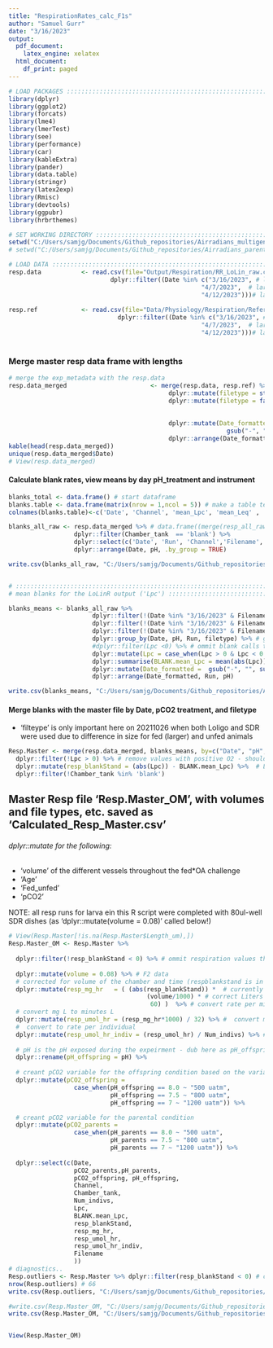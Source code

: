 ```yaml
---
title: "RespirationRates_calc_F1s"
author: "Samuel Gurr"
date: "3/16/2023"
output:
  pdf_document:
    latex_engine: xelatex
  html_document:
    df_print: paged
---
```



```r

# LOAD PACKAGES :::::::::::::::::::::::::::::::::::::::::::::::::::::::
library(dplyr)
library(ggplot2)
library(forcats)
library(lme4)
library(lmerTest)
library(see)
library(performance)
library(car)
library(kableExtra)
library(pander)
library(data.table)
library(stringr)
library(latex2exp)
library(Rmisc)
library(devtools)
library(ggpubr)
library(hrbrthemes)

# SET WORKING DIRECTORY :::::::::::::::::::::::::::::::::::::::::::::::
setwd("C:/Users/samjg/Documents/Github_repositories/Airradians_multigen_OA/RAnalysis") # personal computer
# setwd("C:/Users/samjg/Documents/Github_repositories/Airradians_parentXoffspring_OA/RAnalysis") # Work computer

# LOAD DATA :::::::::::::::::::::::::::::::::::::::::::::::::::::::::::
resp.data           <- read.csv(file="Output/Respiration/RR_LoLin_raw.csv", header=T) %>% 
                            dplyr::filter((Date %in% c("3/16/2023", # larvae from full reciprocal trial with F2s
                                                     "4/7/2023",  # larvae from full reciprocal trial with F3s
                                                     "4/12/2023")))# larvae from full reciprocal trial with F3s 
                          
resp.ref            <- read.csv(file="Data/Physiology/Respiration/Reference_resp_ID.csv", header=T) %>% 
                              dplyr::filter((Date %in% c("3/16/2023", # larvae from full reciprocal trial with F2s
                                                     "4/7/2023",  # larvae from full reciprocal trial with F3s
                                                     "4/12/2023")))# larvae from full reciprocal trial with F3s 
                          

```


### Merge master resp data frame with lengths

```r


# merge the exp_metadata with the resp.data
resp.data_merged                       <- merge(resp.data, resp.ref) %>% 
                                            dplyr::mutate(filetype = str_sub(Filename, -3,-1)) %>% 
                                            dplyr::mutate(filetype = factor(ifelse(filetype == "csv", 
                                                                                   "SDR_data", 
                                                                                   "LoLigo_data"))) %>% 
                                            dplyr::mutate(Date_formatted =  
                                                            gsub("-", "", substr( (strptime(Date, "%m/%d/%Y")), 1,10)) ) %>% 
                                            dplyr::arrange(Date_formatted,Run, Channel, .by_group = TRUE)
kable(head(resp.data_merged))
unique(resp.data_merged$Date)
# View(resp.data_merged)
```


#### Calculate blank rates, view means by day pH_treatment and instrument

```r

blanks_total <- data.frame() # start dataframe 
blanks.table <- data.frame(matrix(nrow = 1,ncol = 5)) # make a table template
colnames(blanks.table)<-c('Date', 'Channel', 'mean_Lpc', 'mean_Leq' , 'mean_Lz') # names for comuns in the for loop

blanks_all_raw <- resp.data_merged %>% # data.frame((merge(resp_all_raw, resp.ref)) %>%
                  dplyr::filter(Chamber_tank  == 'blank') %>% 
                  dplyr::select(c('Date', 'Run', 'Channel','Filename', 'pH', 'pH','Lpc', 'Leq', 'Lz','filetype')) %>%
                  dplyr::arrange(Date, pH, .by_group = TRUE)

write.csv(blanks_all_raw, "C:/Users/samjg/Documents/Github_repositories/Airradians_multigen_OA/RAnalysis/Output/Respiration/RR_blanks_raw_larvae.csv")


# ::::::::::::::::::::::::::::::::::::::::::::::::::::::::::::::::::::::::::::::::::::::::::::::::::::::::
# mean blanks for the LoLinR output ('Lpc') ::::::::::::::::::::::::::::::::::::::::::::::::::::::::::::::

blanks_means <- blanks_all_raw %>% 
                       dplyr::filter(!(Date %in% "3/16/2023" & Filename == 'SDR_799_resp_Plate1.csv' & Channel %in% c('B3', 'D3', 'D4'))) %>% 
                       dplyr::filter(!(Date %in% "3/16/2023" & Filename == 'SDR_873_resp_Plate2.csv' & Channel %in% ('C5'))) %>% 
                       dplyr::filter(!(Date %in% "3/16/2023" & Filename == 'SDR_979_resp_Plate3.csv' & Channel %in% c('D1', 'D4', 'D5'))) %>% 
                       dplyr::group_by(Date, pH, Run, filetype) %>% # grouped by date, pH, and instrument - similar among Run
                       #dplyr::filter(Lpc <0) %>% # ommit blank calls that d/n represent oxygen consumption
                       dplyr::mutate(Lpc = case_when(Lpc > 0 & Lpc < 0.005 ~ 0,TRUE ~ Lpc)) %>% #  when LPC is positive but veery close to zero - assign as zero
                       dplyr::summarise(BLANK.mean_Lpc = mean(abs(Lpc)), n = n()) %>% 
                       dplyr::mutate(Date_formatted =  gsub("-", "", substr( (strptime(Date, "%m/%d/%Y")), 1,10)) ) %>% 
                       dplyr::arrange(Date_formatted, Run, pH)

write.csv(blanks_means, "C:/Users/samjg/Documents/Github_repositories/Airradians_multigen_OA/RAnalysis/Output/Respiration/RR_blanks_means_larvae.csv")


```


#### Merge blanks with the master file by Date, pCO2 treatment, and filetype

* 'filteype' is only important here on 20211026 when both Loligo and SDR were used due to difference in size for fed (larger) and unfed animals 

```r

Resp.Master <- merge(resp.data_merged, blanks_means, by=c("Date", "pH", "Run", "filetype")) %>% # NOTE: this repeats for every distinct length value
  dplyr::filter(!Lpc > 0) %>% # remove values with positive O2 - should be none here, double check by removing the '!' and run partial pipeline (found 9/14/2021	pH 8	LoLigo_data	CH1)
  dplyr::mutate(resp_blankStand = (abs(Lpc)) - BLANK.mean_Lpc) %>%  # Lpc =  Lolin calculated resp (used for SMR actual rates), raw value is negative, take the absolute value and subtract from the mean blank Lpc (already abs value)
  dplyr::filter(!Chamber_tank %in% 'blank')
```


## Master Resp file 'Resp.Master_OM', with volumes and file types, etc. saved as 'Calculated_Resp_Master.csv'

######  dplyr::mutate for the following:

* 'volume' of the different vessels throughout the fed*OA challenge
* 'Age'
* 'Fed_unfed'
* 'pCO2'

NOTE: all resp runs for larva ein this R script were completed with 80ul-well SDR dishes (as 'dplyr::mutate(volume = 0.08)' called below!)
```r
# View(Resp.Master[!is.na(Resp.Master$Length_um),])
Resp.Master_OM <- Resp.Master %>% 
  
  dplyr::filter(!resp_blankStand < 0) %>% # ommit respiration values that are positive  
  
  dplyr::mutate(volume = 0.08) %>% # F2 data
  # corrected for volume of the chamber and time (respblankstand is in minutes!)
  dplyr::mutate(resp_mg_hr   = ( (abs(resp_blankStand)) *  # currently as just mg O2 per minute - DOUBLE CHECK
                                      (volume/1000) * # correct Liters - mg per L per min
                                       60) )  %>% # convert rate per minutes to rate per hour
  # convert mg L to minutes L
  dplyr::mutate(resp_umol_hr = (resp_mg_hr*1000) / 32) %>% #  convert mg L per hr to umol L hr- first by mg to ug (mg*1000 = ug) and then ug to umol (1 umol = 32 ug -  ug O2 div 32 ug/umol)                                
  #  convert to rate per individual
  dplyr::mutate(resp_umol_hr_indiv = (resp_umol_hr) / Num_indivs) %>% #  convert mg L per hr to umol L hr- first by mg to ug (mg*1000 = ug) and then ug to umol (1 umol = 32 ug -  ug O2 div 32 ug/umol)     
  
  # pH is the pH exposed during the expeirment - dub here as pH_offspring 
  dplyr::rename(pH_offspring = pH) %>% 
  
  # creant pCO2 variable for the offspring condition based on the variable pH_offspring
  dplyr::mutate(pCO2_offspring = 
                  case_when(pH_offspring == 8.0 ~ "500 uatm", 
                            pH_offspring == 7.5 ~ "800 uatm",
                            pH_offspring == 7 ~ "1200 uatm")) %>% 

  # creant pCO2 variable for the parental condition
  dplyr::mutate(pCO2_parents = 
                  case_when(pH_parents == 8.0 ~ "500 uatm", 
                            pH_parents == 7.5 ~ "800 uatm",
                            pH_parents == 7 ~ "1200 uatm")) %>% 
  
  dplyr::select(c(Date,
                  pCO2_parents,pH_parents,
                  pCO2_offspring, pH_offspring,
                  Channel,
                  Chamber_tank,
                  Num_indivs,
                  Lpc,
                  BLANK.mean_Lpc,
                  resp_blankStand,
                  resp_mg_hr,
                  resp_umol_hr,
                  resp_umol_hr_indiv,
                  Filename
                  ))
# diagnostics..
Resp.outliers <- Resp.Master %>% dplyr::filter(resp_blankStand < 0) # call negatives - 66
nrow(Resp.outliers) # 66
write.csv(Resp.outliers, "C:/Users/samjg/Documents/Github_repositories/Airradians_multigen_OA/RAnalysis/Output/Respiration/RR_bad_data_larvae.csv")

```


```r

#write.csv(Resp.Master_OM, "C:/Users/samjg/Documents/Github_repositories/Airradians_OA/RAnalysis/Output/Respiration/Calculated_Resp_Master.csv")
write.csv(Resp.Master_OM, "C:/Users/samjg/Documents/Github_repositories/Airradians_multigen_OA/RAnalysis/Output/Respiration/RR_calc_raw_larvae.csv")


View(Resp.Master_OM)
```

